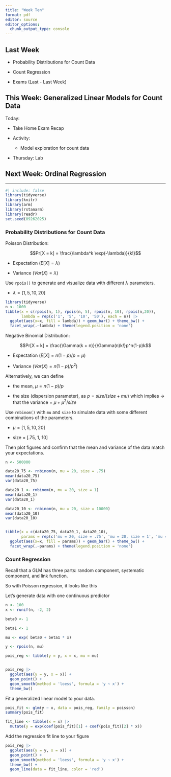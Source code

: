 ```yaml
---
title: "Week Ten"
format: pdf
editor: source
editor_options: 
  chunk_output_type: console
---
```


## Last Week

- Probability Distributions for Count Data

- Count Regression

- Exams (Last - Last Week)


## This Week: Generalized Linear Models for Count Data


Today:

- Take Home Exam Recap

- Activity:

    - Model exploration for count data

- Thursday: Lab 


## Next Week:  Ordinal Regression




------------------------------------------------------------------------
```r
#| include: false
library(tidyverse)
library(knitr)
library(arm)
library(rstanarm)
library(readr)
set.seed(09262025)
```

\newpage

### Probability Distributions for Count Data

Poisson Distribution:

$$Pr[X = k] = \frac{\lambda^k \exp(-\lambda)}{k!}$$

- Expectation ($E[X] = \lambda$)

- Variance ($Var(X) = \lambda$)

Use `rpois()` to generate and visualize data with different $\lambda$ parameters.

- $\lambda = [1, 5, 10, 20]$

```r
library(tidyverse)
n <- 1000
tibble(x = c(rpois(n, 1), rpois(n, 5), rpois(n, 10), rpois(n,20)),
       lambda = rep(c('1', '5', '10', '50'), each = n)) |> 
  ggplot(aes(x=x, fill = lambda)) + geom_bar() + theme_bw() +
  facet_wrap(.~lambda) + theme(legend.position = 'none')
```


\newpage

Negative Binomial Distribution:

$$Pr[X = k] = \frac{\Gamma(k + n)}{\Gamma(n)k!}p^n(1-p)k$$

- Expectation ($E[X] = n(1-p)/p = \mu$)

- Variance ($Var(X) = n(1-p)/p^2$)

Alternatively, we can define

- the mean, $\mu =n(1-p)/p$

- the size (dispersion parameter), as $p = size / (size + mu)$ which implies $\rightarrow$ that the variance = $\mu + \mu^2/size$


Use `rnbinom()` with `mu` and `size` to simulate data with some different combinations of the parameters.

- $\mu = [1, 5, 10, 20]$

- size = [.75, 1, 10]

Then plot figures and confirm that the mean and variance of the data match your expectations.

```r
n <- 500000

data20_75 <- rnbinom(n, mu = 20, size = .75)
mean(data20_75)
var(data20_75)

data20_1 <- rnbinom(n, mu = 20, size = 1)
mean(data20_1)
var(data20_1)

data20_10 <- rnbinom(n, mu = 20, size = 10000)
mean(data20_10)
var(data20_10)


tibble(x = c(data20_75, data20_1, data20_10),
       params = rep(c('mu = 20, size = .75', 'mu = 20, size = 1', 'mu = 20, size = 10'), each = n)) |> 
  ggplot(aes(x=x, fill = params)) + geom_bar() + theme_bw() +
  facet_wrap(.~params) + theme(legend.position = 'none')
```

\newpage

### Count Regression

Recall that a GLM has three parts: random component, systematic component, and link function.

So with Poisson regression, it looks like this

\begin{align*}
y & \sim Poisson(\mu) \\
\mu & = \exp(\beta_0 + \beta_1 x + ...)\\
\log(\mu) & = \beta_0 + \beta_1 x + ...\\
\end{align*}


Let's generate data with one continuous predictor

```r
n <- 100
x <- runif(n, -2, 2)

beta0 <- 1

beta1 <- 1

mu <- exp( beta0 + beta1 * x)

y <- rpois(n, mu)

pois_reg <- tibble(y = y, x = x, mu = mu)


pois_reg |>
  ggplot(aes(y = y, x = x)) +
  geom_point() +
  geom_smooth(method = 'loess', formula = 'y ~ x') + 
  theme_bw()
```

Fit a generalized linear model to your data.

```r
pois_fit <- glm(y ~ x, data = pois_reg, family = poisson)
summary(pois_fit)

fit_line <- tibble(x = x) |>
  mutate(y = exp(coef(pois_fit)[1] + coef(pois_fit)[2] * x))
```

Add the regression fit line to your figure

```r
pois_reg |>
  ggplot(aes(y = y, x = x)) +
  geom_point() +
  geom_smooth(method = 'loess', formula = 'y ~ x') + 
  theme_bw() +
  geom_line(data = fit_line, color = 'red')
```

